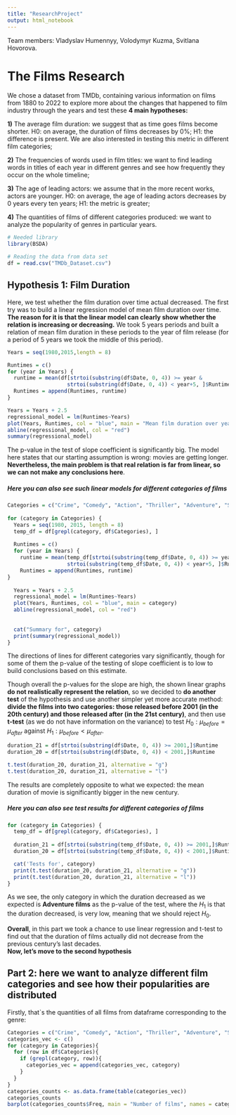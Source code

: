 ```yaml
---
title: "ResearchProject"
output: html_notebook
---
```


Team members: Vladyslav Humennyy, Volodymyr Kuzma, Svitlana Hovorova.

# The Films Research

We chose a dataset from TMDb, containing various information on films from 1880 to 2022 to explore more about the changes that happened to film industry through the years and test these **4 main hypotheses:**

**1)** The average film duration: we suggest that as time goes films become shorter. H0: on average, the duration of films decreases by 0%; H1: the difference is present. We are also interested in testing this metric in different film categories;

**2)** The frequencies of words used in film titles: we want to find leading words in titles of each year in different genres and see how frequently they occur on the whole timeline;

**3)** The age of leading actors: we assume that in the more recent works, actors are younger. H0: on average, the age of leading actors decreases by 0 years every ten years; H1: the metric is greater;

**4)** The quantities of films of different categories produced: we want to analyze the popularity of genres in particular years.

```r
# Needed library
library(BSDA)

# Reading the data from data set
df = read.csv("TMDb_Dataset.csv")
```

## Hypothesis 1: Film Duration

Here, we test whether the film duration over time actual decreased. The first try was to build a linear regression model of mean film duration over time. **The reason for it is that the linear model can clearly show whether the relation is increasing or decreasing.** We took 5 years periods and built a relation of mean film duration in these periods to the year of film release (for a period of 5 years we took the middle of this period).

```r
Years = seq(1980,2015,length = 8)

Runtimes = c()
for (year in Years) {
  runtime = mean(df[strtoi(substring(df$Date, 0, 4)) >= year & 
                   strtoi(substring(df$Date, 0, 4)) < year+5, ]$Runtime)
  Runtimes = append(Runtimes, runtime)
}

Years = Years + 2.5
regressional_model = lm(Runtimes~Years)
plot(Years, Runtimes, col = "blue", main = "Mean film duration over years")
abline(regressional_model, col = "red")
summary(regressional_model)
```

The p-value in the test of slope coefficient is significantly big. The model here states that our starting assumption is wrong: movies are getting longer. **Nevertheless, the main problem is that real relation is far from linear, so we can not make any conclusions here**.

##### Here you can also see such linear models for different categories of films

```r
Categories = c("Crime", "Comedy", "Action", "Thriller", "Adventure", "Science Fiction", "Drama", "Romance")
  
for (category in Categories) {
  Years = seq(1980, 2015, length = 8)
  temp_df = df[grepl(category, df$Categories), ]
  
  Runtimes = c()
  for (year in Years) {
    runtime = mean(temp_df[strtoi(substring(temp_df$Date, 0, 4)) >= year & 
                   strtoi(substring(temp_df$Date, 0, 4)) < year+5, ]$Runtime)
    Runtimes = append(Runtimes, runtime)
}
  
  Years = Years + 2.5
  regressional_model = lm(Runtimes~Years)
  plot(Years, Runtimes, col = "blue", main = category)
  abline(regressional_model, col = "red")
  
  
  cat("Summary for", category)
  print(summary(regressional_model))
}
```

The directions of lines for different categories vary significantly, though for some of them the p-value of the testing of slope coefficient is to low to build conclusions based on this estimate.

Though overall the p-values for the slope are high, the shown linear graphs **do not realistically represent the relation**, so we decided to **do another test** of the hypothesis and use another simpler yet more accurate method: **divide the films into two categories: those released before 2001 (in the 20th century) and those released after (in the 21st century)**, and then use **t-test** (as we do not have information on the variance) to test $H_0:\mu_{before}=\mu_{after}$ against $H_1:\mu_{before} <\mu_{after}$.

```r
duration_21 = df[strtoi(substring(df$Date, 0, 4)) >= 2001,]$Runtime
duration_20 = df[strtoi(substring(df$Date, 0, 4)) < 2001,]$Runtime

t.test(duration_20, duration_21, alternative = "g")
t.test(duration_20, duration_21, alternative = "l")
```

The results are completely opposite to what we expected: the mean duration of movie is significantly bigger in the new century.

##### Here you can also see test results for different categories of films

```r
for (category in Categories) {
  temp_df = df[grepl(category, df$Categories), ]
  
  duration_21 = df[strtoi(substring(temp_df$Date, 0, 4)) >= 2001,]$Runtime
  duration_20 = df[strtoi(substring(temp_df$Date, 0, 4)) < 2001,]$Runtime

  cat('Tests for', category)
  print(t.test(duration_20, duration_21, alternative = "g"))
  print(t.test(duration_20, duration_21, alternative = "l"))
}
```

As we see, the only category in which the duration decreased as we expected is **Adventure films** as the p-value of the test, where the $H_1$ is that the duration decreased, is very low, meaning that we should reject $H_0$.

**Overall**, in this part we took a chance to use linear regression and t-test to find out that the duration of films actually did not decrease from the previous century's last decades.\
**Now, let's move to the second hypothesis**

## Part 2: here we want to analyze different film categories and see how their popularities are distributed
Firstly, that`s the quantities of all films from dataframe corresponding to the genre:
```r
Categories = c("Crime", "Comedy", "Action", "Thriller", "Adventure", "Science Fiction", "Drama", "Romance")
categories_vec <- c()
for (category in Categories){
  for (row in df$Categories){
    if (grepl(category, row)){
      categories_vec = append(categories_vec, category)
    }
  }
}
categories_counts <- as.data.frame(table(categories_vec))
categories_counts
barplot(categories_counts$Freq, main = "Number of films", names = categories_counts$categories_vec)
```
